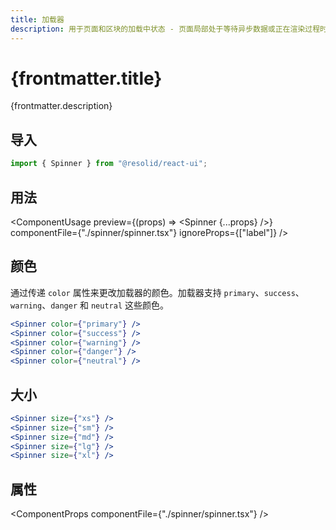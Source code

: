 ```yaml
---
title: 加载器
description: 用于页面和区块的加载中状态 - 页面局部处于等待异步数据或正在渲染过程时，合适的加载动效会有效缓解用户的焦虑。
---
```




# {frontmatter.title}

{frontmatter.description}

## 导入

```js
import { Spinner } from "@resolid/react-ui";
```

## 用法

<ComponentUsage
  preview={(props) => <Spinner {...props} />}
  componentFile={"./spinner/spinner.tsx"}
  ignoreProps={["label"]}
/>

## 颜色

通过传递 `color` 属性来更改加载器的颜色。加载器支持 `primary`、`success`、`warning`、`danger` 和 `neutral` 这些颜色。

<section className={'example group'}>
  <ComponentExample className={'flex flex-row gap-3 items-center'}>
    <Spinner color={"primary"} />
    <Spinner color={"success"} />
    <Spinner color={"warning"} />
    <Spinner color={"danger"} />
    <Spinner color={"neutral"} />
  </ComponentExample>

```jsx
<Spinner color={"primary"} />
<Spinner color={"success"} />
<Spinner color={"warning"} />
<Spinner color={"danger"} />
<Spinner color={"neutral"} />
```

</section>

## 大小

<section className={'example group'}>
  <ComponentExample className={'flex flex-row items-center gap-3'}>
    <Spinner size={"xs"} />
    <Spinner size={"sm"} />
    <Spinner size={"md"} />
    <Spinner size={"lg"} />
    <Spinner size={"xl"} />
  </ComponentExample>

```jsx
<Spinner size={"xs"} />
<Spinner size={"sm"} />
<Spinner size={"md"} />
<Spinner size={"lg"} />
<Spinner size={"xl"} />
```

</section>

## 属性

<ComponentProps componentFile={"./spinner/spinner.tsx"} />
